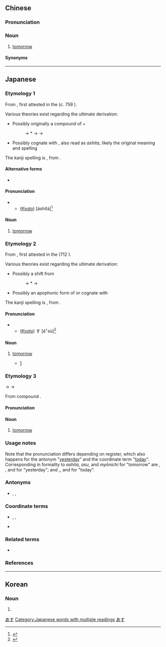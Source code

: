 {{also|明白}}
==Chinese==
{{zh-forms}}

===Pronunciation===
{{zh-pron
|m=míngrì
|c=ming4 jat6
|g='miang4 nyit6
|h=pfs=mìn-ngit
|mn=xm,qz:miâ-li̍t/zz:miâ-ji̍t/twk:bêng-ji̍t
|mn_note=bêng-ji̍t - literary
|x=min2 r6/min2 nyi6
|x_note=min2 r6 - vernacular; min2 nyi6 - literary
|cat=n
}}

===Noun===
{{zh-noun}}

# {{lb|zh|literary|or|dialectal}} [[tomorrow]]

====Synonyms====
{{zh-dial|明天}}

----

==Japanese==
===Etymology 1===
{{ja-kanjitab|yomi=irr}}

From {{inh|ja|ojp|-}}, first attested in the ''{{w|Man'yōshū}}'' (''c.'' 759 {{CE}}).

Various theories exist regarding the ultimate derivation:
* Possibly originally a compound of {{m|ja|明け|tr=ake}} + {{m|ja|時|tr=shida||[[hour]]}}
*: {{IPAfont|*⟨ake<sub>2</sub> sida⟩}} → *{{IPAchar|/akəʲsida/}} → {{IPAchar|/asita/}} → {{IPAchar|/aɕita/}}
* Possibly cognate with {{m|ja|朝|tr=asa||[[morning]]}}, also read as ''ashita'', likely the original meaning and spelling

The kanji spelling is {{juku|sort=あした}}, from {{bor|ja|zh|sort=あした|-}} {{zh-l|明日}}.

====Alternative forms====
* {{ja-l|朝}}

====Pronunciation====
{{ja-pron|あした|y=i|dev=2|acc=o|acc_note=''as a noun''|acc_ref=NHK,DJR|acc2=h|acc2_note=''as an adverb''|acc2_ref=NHK}}
** (''[[w:Kansai dialect|Kyoto]]'') {{overline|あした}} [áshítá]<ref>{{R:Keihankei}}</ref>

====Noun====
{{ja-noun|あした}}

# {{lb|ja|colloquial}} [[tomorrow]]
#: {{ja-usex|'''明日'''は[[雨]]ですね。|'''あした''' は あめ です ね。|It seems like it will rain '''tomorrow'''.}}
#: {{ja-usex|'''明日'''の[[夕方]]|'''あした''' の ゆうがた|'''tomorrow''' evening}}

===Etymology 2===
{{ja-kanjitab|yomi=irr}}

From {{inh|ja|ojp|sort=あす|-}}, first attested in the ''{{w|Kojiki}}'' (712 {{CE}}).

Various theories exist regarding the ultimate derivation:
* Possibly a shift from {{m|ja|明かす|tr=akasu||to [[pass]]}}
*: {{IPAfont|*/akasu/}} → *{{IPAchar|/akusu/}} → {{IPAchar|/asu/}}
* Possibly an apophonic form of or cognate with {{m|ja|朝|tr=asa||[[morning]]}}

The kanji spelling is {{juku}}, from {{bor|ja|zh|-}} {{zh-l|明日}}.

====Pronunciation====
{{ja-pron|あす|y=i|acc=o|acc_note=''as a noun''|acc_ref=NHK,DJR,SMK5|acc2=h|acc2_note=''as an adverb''|acc2_ref=NHK}}
** (''[[w:Kansai dialect|Kyoto]]'') {{overline|あ}}す [áꜜsù]<ref>{{R:Keihankei}}</ref>

====Noun====
{{ja-noun|あす}}

# {{lb|ja|polite}} [[tomorrow]]
#* {{w2|ja|太宰治}}{{w2|ja|pref=「|女生徒|suf=」}} [https://www.aozora.gr.jp/cards/000035/files/275_13903.html]
#*: {{ja-usex|'''明日'''も[[また]]、[[同じ]][[日]]が[[来る]]のだろう。[[幸福]]は[[一生]]、[[来る|来]]ないのだ。[[それ]]は、[[わかる|わかって]]いる。[[けれども]]、[[きっと]][[来る]]、'''あす'''は[[来る]]、と[[信じる|信じて]][[寝る]]のが[[いい]]のでしょう。|'''あす''' も また、おなじ ひ が くる の だろう。こうふく は いっしょう、こない の だ。それ は、わかっている。けれど も、きっと くる、'''あす''' は くる、と しんじて ねる の が い.い の でしょう。}}

===Etymology 3===
{{ja-kanjitab|yomi=o|みょう|にち}}
{{IPAchar|/mʲau nʲiti/}} → {{IPAchar|/mjɔːnit͡ɕi/}} → {{IPAchar|/mjoːnit͡ɕi/}}

From {{der|ja|ltc|sort=みようにち|-}} compound {{ltc-l|明日}}.

====Pronunciation====
{{ja-pron|みょうにち|y=go|acc=a|acc_ref=NHK,DJR,SMK5}}

====Noun====
{{ja-noun|みょうにち|hhira=みやうにち}} 

# {{lb|ja|formal}} [[tomorrow]]

===Usage notes===
Note that the pronunciation differs depending on register, which also happens for the antonym "[[yesterday]]" and the coordinate term "[[today]]". Corresponding in formality to ''ashita'', ''asu'', and ''myōnichi'' for "tomorrow" are {{ja-l|昨日||kinō}}, {{ja-l|昨日||kiso|pos=rare}}, and {{ja-l|昨日||sakujitsu}} for "yesterday"; and {{ja-l|今日||kyō}},{{ja-l|今日||konnichi}}, and {{ja-l|本日||honjutsu}} for "today".

===Antonyms===
* {{ja-r|昨日|きのう}}, {{ja-r|昨日|さくじつ}}, {{ja-r|昨日|きそ}}

===Coordinate terms===
* {{ja-r|今日|きょう}}, {{ja-r|今日|こんにち}}, {{ja-r|今日|こんじつ}}
* {{ja-r|本日|ほんじつ}}

===Related terms===
* {{ja-r|明後日|あさって}}

===References===
<references/>

[[Category:Japanese basic words|あす]]
[[Category:Japanese words with multiple readings]]
[[Category:ja:Time|あす]]

----

==Korean==
{{ko-hanjatab}}

===Noun===
{{ko-noun|hangeul=명일}}

# {{hanja form of|명일|the next day}}